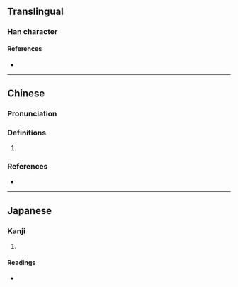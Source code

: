 {{character info}}
==Translingual==

===Han character===
{{Han char|rn=9|rad=人|as=11|sn=13|four=|canj=OJJK|ids=⿰亻𨊴}}

====References====
* {{Han ref|kx=0115.340|dkj=01060|hdz=10208.060|uh=50CC|ud=20684}}

----

==Chinese==
{{zh-forms}}

===Pronunciation===
{{zh-pron
|m=yíng
|c=jing4
|cat=
}}

===Definitions===
{{zh-hanzi}}

# {{rfdef|zh}}

===References===
* {{R:yue:Jyutping Database}}

----

==Japanese==

===Kanji===
{{ja-kanji|grade=|rs=人11}}

# {{rfdef|ja|sort=人11}}

====Readings====
* {{ja-readings|on=[[よう]] (yō)|kun=[[おさめる]] (osameru)}}